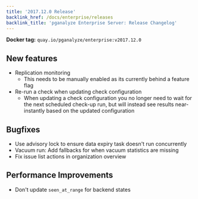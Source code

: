 ```yaml
---
title: '2017.12.0 Release'
backlink_href: /docs/enterprise/releases
backlink_title: 'pganalyze Enterprise Server: Release Changelog'
---
```


**Docker tag:** `quay.io/pganalyze/enterprise:v2017.12.0`

## New features

- Replication monitoring
  - This needs to be manually enabled as its currently behind a feature flag
- Re-run a check when updating check configuration
  - When updating a check configuration you no longer need to wait for the next
    scheduled check-up run, but will instead see results near-instantly based
    on the updated configuration


## Bugfixes

- Use advisory lock to ensure data expiry task doesn't run concurrently
- Vacuum run: Add fallbacks for when vacuum statistics are missing
- Fix issue list actions in organization overview


## Performance Improvements

- Don't update `seen_at_range` for backend states
